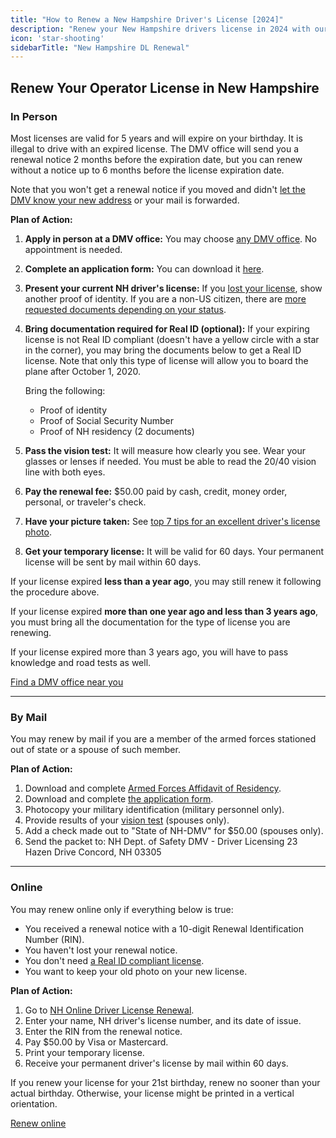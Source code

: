 ```yaml
---
title: "How to Renew a New Hampshire Driver's License [2024]"
description: "Renew your New Hampshire drivers license in 2024 with our simple, step-by-step guide. Find all the necessary requirements, forms, fees, and online renewal options to ensure a hassle-free experience. Stay legal and avoid fines - start your renewal process now!"
icon: 'star-shooting'
sidebarTitle: "New Hampshire DL Renewal"
---
```


## Renew Your Operator License in New Hampshire

### In Person

Most licenses are valid for 5 years and will expire on your birthday. It is illegal to drive with an expired license. The DMV office will send you a renewal notice 2 months before the expiration date, but you can renew without a notice up to 6 months before the license expiration date.

Note that you won't get a renewal notice if you moved and didn't [let the DMV know your new address](https://www.nh.gov/safety/divisions/dmv/driver-licensing/update-personal-information/address-change.htm) or your mail is forwarded.

**Plan of Action:**
1. **Apply in person at a DMV office:** You may choose [any DMV office](https://driving-tests.org/dmv-near-me/). No appointment is needed.
2. **Complete an application form:** You can download it [here](https://www.nh.gov/safety/divisions/dmv/forms/documents/dsmv450.pdf).
3. **Present your current NH driver's license:** If you [lost your license](https://driving-tests.org/beginner-drivers/what-to-do-if-you-lose-your-drivers-license/), show another proof of identity. If you are a non-US citizen, there are [more requested documents depending on your status](https://www.nh.gov/safety/divisions/dmv/driver-licensing/non-us-citizen/renew.htm).
4. **Bring documentation required for Real ID (optional):** If your expiring license is not Real ID compliant (doesn't have a yellow circle with a star in the corner), you may bring the documents below to get a Real ID license. Note that only this type of license will allow you to board the plane after October 1, 2020.

   Bring the following:
   - Proof of identity
   - Proof of Social Security Number
   - Proof of NH residency (2 documents)
5. **Pass the vision test:** It will measure how clearly you see. Wear your glasses or lenses if needed. You must be able to read the 20/40 vision line with both eyes.
6. **Pay the renewal fee:** $50.00 paid by cash, credit, money order, personal, or traveler's check.
7. **Have your picture taken:** See [top 7 tips for an excellent driver's license photo](https://driving-tests.org/beginner-drivers/top-7-tips-excellent-drivers-license-photo/).
8. **Get your temporary license:** It will be valid for 60 days. Your permanent license will be sent by mail within 60 days.

If your license expired **less than a year ago**, you may still renew it following the procedure above.

If your license expired **more than one year ago and less than 3 years ago**, you must bring all the documentation for the type of license you are renewing.

If your license expired more than 3 years ago, you will have to pass knowledge and road tests as well.

[Find a DMV office near you](https://driving-tests.org/dmv-near-me/)

---

### By Mail

You may renew by mail if you are a member of the armed forces stationed out of state or a spouse of such member.

**Plan of Action:**
1. Download and complete [Armed Forces Affidavit of Residency](https://www.nh.gov/safety/divisions/dmv/forms/documents/dsmv76.pdf).
2. Download and complete [the application form](https://www.nh.gov/safety/divisions/dmv/forms/documents/dsmv450.pdf).
3. Photocopy your military identification (military personnel only).
4. Provide results of your [vision test](https://www.nh.gov/safety/divisions/dmv/forms/documents/dsmv125.pdf) (spouses only).
5. Add a check made out to "State of NH-DMV" for $50.00 (spouses only).
6. Send the packet to:
NH Dept. of Safety DMV - Driver Licensing 23 Hazen Drive Concord, NH 03305


---

### Online

You may renew online only if everything below is true:
- You received a renewal notice with a 10-digit Renewal Identification Number (RIN).
- You haven't lost your renewal notice.
- You don't need [a Real ID compliant license](https://www.nh.gov/safety/divisions/dmv/driver-licensing/real-id/index.htm).
- You want to keep your old photo on your new license.

**Plan of Action:**
1. Go to [NH Online Driver License Renewal](https://forms.nh.gov/odlr/).
2. Enter your name, NH driver's license number, and its date of issue.
3. Enter the RIN from the renewal notice.
4. Pay $50.00 by Visa or Mastercard.
5. Print your temporary license.
6. Receive your permanent driver's license by mail within 60 days.

If you renew your license for your 21st birthday, renew no sooner than your actual birthday. Otherwise, your license might be printed in a vertical orientation.

[Renew online](https://forms.nh.gov/odlr/)

<Snippet file="renewal-state-block.mdx" />